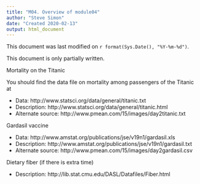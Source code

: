 ```yaml
---
title: "M04. Overview of module04"
author: "Steve Simon"
date: "Created 2020-02-13"
output: html_document
---
```


This document was last modified on `r format(Sys.Date(), "%Y-%m-%d")`.

This document is only partially written.

Mortality on the Titanic

You should find the data file on mortality among passengers of the Titanic at

+ Data: http://www.statsci.org/data/general/titanic.txt
+ Description: http://www.statsci.org/data/general/titanic.html
+ Alternate source: http://www.pmean.com/15/images/day2titanic.txt

Gardasil vaccine

+ Data: http://www.amstat.org/publications/jse/v19n1/gardasil.xls
+ Description: http://www.amstat.org/publications/jse/v19n1/gardasil.txt
+ Alternate source: http://www.pmean.com/15/images/day2gardasil.csv

Dietary fiber (if there is extra time)

+ Description: http://lib.stat.cmu.edu/DASL/Datafiles/Fiber.html

